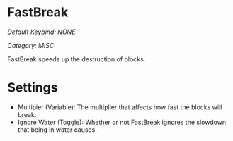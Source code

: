 # FastBreak
*Default Keybind: NONE*

*Category: MISC*

FastBreak speeds up the destruction of blocks.

# Settings
 - Multipier (Variable): The multiplier that affects how fast the blocks will break.
 - Ignore Water (Toggle): Whether or not FastBreak ignores the slowdown that being in water causes.